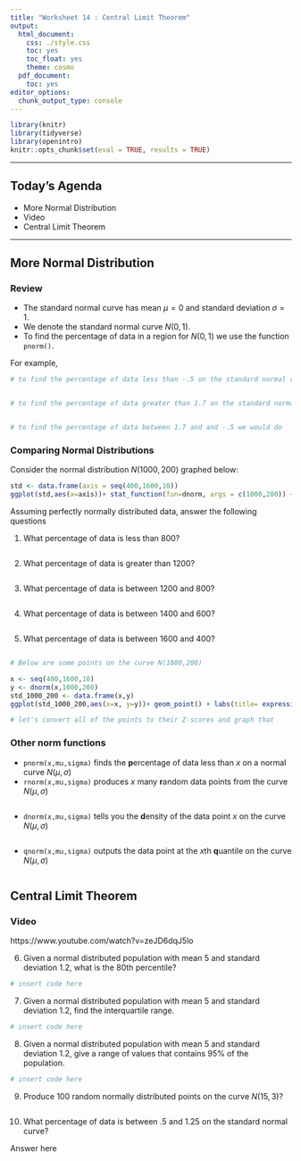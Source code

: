 ```yaml
---
title: "Worksheet 14 : Central Limit Theorem"
output:
  html_document:
    css: ./style.css
    toc: yes
    toc_float: yes
    theme: cosmo
  pdf_document:
    toc: yes
editor_options:
  chunk_output_type: console
---
```

  
```r
library(knitr)
library(tidyverse)
library(openintro)
knitr::opts_chunk$set(eval = TRUE, results = TRUE)
```

---
  
## Today's Agenda
- More Normal Distribution
- Video
- Central Limit Theorem


---


## More Normal Distribution

### Review

+ The standard normal curve has mean $\mu =0$ and standard deviation $\sigma=1$.
+ We denote the standard normal curve $N(0,1)$.
+ To find the percentage of data in a region for $N(0,1)$ we use the function `pnorm()`.

For example,

```r
# to find the percentage of data less than -.5 on the standard normal curve we do


# to find the percentage of data greater than 1.7 on the standard normal curve we do


# to find the percentage of data between 1.7 and and -.5 we would do


```

### Comparing Normal Distributions



Consider the normal distribution $N(1000,200)$ graphed below:

```r
std <- data.frame(axis = seq(400,1600,10))
ggplot(std,aes(x=axis))+ stat_function(fun=dnorm, args = c(1000,200)) + labs(x="Normal Curve N(1000,200)")
```

Assuming perfectly normally distributed data, answer the following questions

1. What percentage of data is less than $800$?

```r

```

2. What percentage of data is greater than $1200$?

```r

```

3. What percentage of data is between $1200$ and $800$?

```r

```

4. What percentage of data is between $1400$ and $600$?

```r

```

5. What percentage of data is between $1600$ and $400$?

```r

```





```r
# Below are some points on the curve N(1000,200)

x <- seq(400,1600,10)
y <- dnorm(x,1000,200)
std_1000_200 <- data.frame(x,y)
ggplot(std_1000_200,aes(x=x, y=y))+ geom_point() + labs(title= expression(paste("Points on ", N(mu == 1000, sigma == 200))))
```

```r
# let's convert all of the points to their Z-scores and graph that

```



### Other norm functions

+ `pnorm(x,mu,sigma)` finds the **p**ercentage of data less than $x$ on a normal curve $N(\mu,\sigma)$
+ `rnorm(x,mu,sigma)` produces $x$ many **r**andom data points from the curve $N(\mu,\sigma)$

```r

```

+ `dnorm(x,mu,sigma)` tells you the **d**ensity of the data point $x$ on the curve $N(\mu,\sigma)$

```r

```

+ `qnorm(x,mu,sigma)` outputs the data point at the $x$th **q**uantile on the curve $N(\mu,\sigma)$

```r

```

## Central Limit Theorem



### Video

https://www.youtube.com/watch?v=zeJD6dqJ5lo



6. Given a normal distributed population with mean $5$ and standard deviation $1.2$, what is the $80$th percentile?

```r
# insert code here
```

7. Given a normal distributed population with mean $5$ and standard deviation $1.2$, find the interquartile range.

```r
# insert code here
```

8. Given a normal distributed population with mean $5$ and standard deviation $1.2$, give a range of values that contains $95 \%$ of the population.

```r
# insert code here
```


9. Produce $100$ random normally distributed points on the curve $N(15,3)$?

```r

```

10. What percentage of data is between $.5$ and $1.25$ on the standard normal curve?

<div>
:::{#answer}

Answer here

:::
</div>